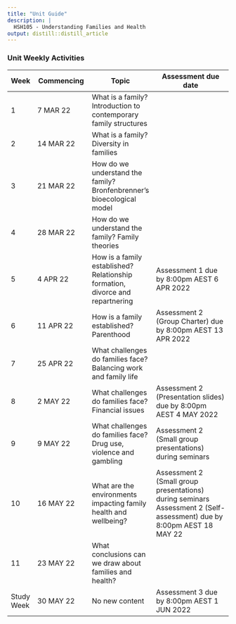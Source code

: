 ```yaml
---
title: "Unit Guide"
description: |
  HSH105 - Understanding Families and Health
output: distill::distill_article
---
```


### Unit Weekly Activities

| Week | Commencing | Topic | Assessment due date |
| ---- | ---------- | ----- | ------------------- |
| 1 | 7 MAR 22 | What is a family? Introduction to contemporary family structures | |
| 2 | 14 MAR 22 | What is a family? Diversity in families | |
| 3 | 21 MAR 22 | How do we understand the family? Bronfenbrenner's bioecological model | |
| 4 | 28 MAR 22 | How do we understand the family? Family theories | |
| 5 | 4 APR 22 | How is a family established? Relationship formation, divorce and repartnering | Assessment 1 due by 8:00pm AEST 6 APR 2022 |
| 6 | 11 APR 22 | How is a family established? Parenthood | Assessment 2 (Group Charter) due by 8:00pm AEST 13 APR 2022 |
| 7 | 25 APR 22 | What challenges do families face? Balancing work and family life | |
| 8 | 2 MAY 22 | What challenges do families face? Financial issues | Assessment 2 (Presentation slides) due by 8:00pm AEST 4 MAY 2022 |
| 9 | 9 MAY 22 | What challenges do families face? Drug use, violence and gambling | Assessment 2 (Small group presentations) during seminars |
| 10 | 16 MAY 22 | What are the environments impacting family health and wellbeing? | Assessment 2 (Small group presentations) during seminars Assessment 2 (Self-assessment) due by 8:00pm AEST 18 MAY 22 |
| 11 | 23 MAY 22 | What conclusions can we draw about families and health? |
| Study Week | 30 MAY 22 | No new content | Assessment 3 due by 8:00pm AEST 1 JUN 2022 |